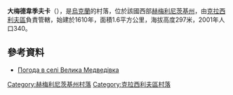 {{coord|49|53|41|N|26|57|56|E|scale:100000|display=title}}

'''大梅德韋季夫卡'''（{{lang-uk|Велика Медведівка}}），是[[烏克蘭|烏克蘭]]的村落，位於該國西部[[赫梅利尼茨基州|赫梅利尼茨基州]]，由[[克拉西利夫區|克拉西利夫區]]負責管轄，始建於1610年，面積1.6平方公里，海拔高度297米，2001年人口340。

==參考資料==
* [http://weather.in.ua/ua/hmel'nickaja/2784 Погода в селі Велика Медведівка]{{Wayback|url=http://weather.in.ua/ua/hmel'nickaja/2784 |date=20111220115725 }}

{{DEFAULTSORT:Велика Медведівка}}
[[Category:赫梅利尼茨基州村落|Category:赫梅利尼茨基州村落]]
[[Category:克拉西利夫區村落|Category:克拉西利夫區村落]]


{{Khmelnytskyi-geo-stub}}